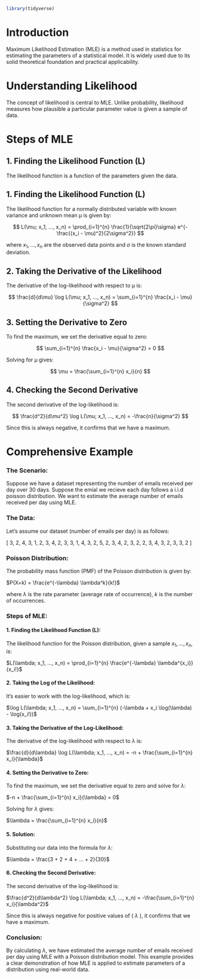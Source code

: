 ```r
library(tidyverse)
```

# Introduction

Maximum Likelihood Estimation (MLE) is a method used in statistics for estimating the parameters of a statistical model. It is widely used due to its solid theoretical foundation and practical applicability.

# Understanding Likelihood

The concept of likelihood is central to MLE. Unlike probability, likelihood measures how plausible a particular parameter value is given a sample of data.


# Steps of MLE

## 1. Finding the Likelihood Function (L)

The likelihood function is a function of the parameters given the data.

## 1. Finding the Likelihood Function (L)

The likelihood function for a normally distributed variable with known variance and unknown mean μ is given by:

$$ L(\mu; x_1, ..., x_n) = \prod_{i=1}^{n} \frac{1}{\sqrt{2\pi}\sigma} e^{-\frac{(x_i - \mu)^2}{2\sigma^2}} $$

where $x_1, ..., x_n$ are the observed data points and $\sigma$ is the known standard deviation.

## 2. Taking the Derivative of the Likelihood

The derivative of the log-likelihood with respect to μ is:

$$ \frac{d}{d\mu} \log L(\mu; x_1, ..., x_n) = \sum_{i=1}^{n} \frac{x_i - \mu}{\sigma^2} $$

## 3. Setting the Derivative to Zero

To find the maximum, we set the derivative equal to zero:

$$ \sum_{i=1}^{n} \frac{x_i - \mu}{\sigma^2} = 0 $$

Solving for μ gives:

$$ \mu = \frac{\sum_{i=1}^{n} x_i}{n} $$

## 4. Checking the Second Derivative

The second derivative of the log-likelihood is:

$$ \frac{d^2}{d\mu^2} \log L(\mu; x_1, ..., x_n) = -\frac{n}{\sigma^2} $$

Since this is always negative, it confirms that we have a maximum.



# Comprehensive Example

### The Scenario:

Suppose we have a dataset representing the number of emails received per day over 30 days. Suppose the emial we recieve each day follows a i.i.d poisson distribution. We want to estimate the average number of emails received per day using MLE.

### The Data:

Let's assume our dataset (number of emails per day) is as follows:

\[ 3, 2, 4, 3, 1, 2, 3, 4, 2, 3, 3, 1, 4, 3, 2, 5, 2, 3, 4, 2, 3, 2, 2, 3, 4, 3, 2, 3, 3, 2 \]

### Poisson Distribution:

The probability mass function (PMF) of the Poisson distribution is given by:

$P(X=k) = \frac{e^{-\lambda} \lambda^k}{k!}$

where $\lambda$ is the rate parameter (average rate of occurrence), $k$ is the number of occurrences.



### Steps of MLE:

#### 1. Finding the Likelihood Function (L):

The likelihood function for the Poisson distribution, given a sample $x_1, ..., x_n$, is:

$L(\lambda; x_1, ..., x_n) = \prod_{i=1}^{n} \frac{e^{-\lambda} \lambda^{x_i}}{x_i!}$

#### 2. Taking the Log of the Likelihood:

It's easier to work with the log-likelihood, which is:

$\log L(\lambda; x_1, ..., x_n) = \sum_{i=1}^{n} (-\lambda + x_i \log(\lambda) - \log(x_i!))$

#### 3. Taking the Derivative of the Log-Likelihood:

The derivative of the log-likelihood with respect to $\lambda$ is:

$\frac{d}{d\lambda} \log L(\lambda; x_1, ..., x_n) = -n + \frac{\sum_{i=1}^{n} x_i}{\lambda}$

#### 4. Setting the Derivative to Zero:

To find the maximum, we set the derivative equal to zero and solve for $\lambda$:

$-n + \frac{\sum_{i=1}^{n} x_i}{\lambda} = 0$

Solving for $\lambda$ gives:

$\lambda = \frac{\sum_{i=1}^{n} x_i}{n}$

#### 5. Solution:

Substituting our data into the formula for $\lambda$:

$\lambda = \frac{3 + 2 + 4 + ... + 2}{30}$

#### 6. Checking the Second Derivative:

The second derivative of the log-likelihood is:

$\frac{d^2}{d\lambda^2} \log L(\lambda; x_1, ..., x_n) = -\frac{\sum_{i=1}^{n} x_i}{\lambda^2}$

Since this is always negative for positive values of ( $\lambda$ ), it confirms that we have a maximum.



### Conclusion:

By calculating $\lambda$, we have estimated the average number of emails received per day using MLE with a Poisson distribution model. This example provides a clear demonstration of how MLE is applied to estimate parameters of a distribution using real-world data.
